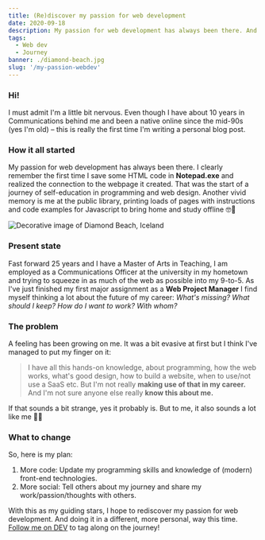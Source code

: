 ```yaml
---
title: (Re)discover my passion for web development
date: 2020-09-18
description: My passion for web development has always been there. And I have all this hands-on knowledge I'm not really making use of that in my career. This is my plan.
tags:
  - Web dev
  - Journey
banner: ./diamond-beach.jpg
slug: '/my-passion-webdev'
---
```


### Hi!

I must admit I'm a little bit nervous. Even though I have about 10 years in Communications behind me and been a native online since the mid-90s (yes I'm old) – this is really the first time I'm writing a personal blog post.

### How it all started

My passion for web development has always been there. I clearly remember the first time I save some HTML code in **Notepad.exe** and realized the connection to the webpage it created. That was the start of a journey of self-education in programming and web design.
Another vivid memory is me at the public library, printing loads of pages with instructions and code examples for Javascript to bring home and study offline 🤓📠

![Decorative image of Diamond Beach, Iceland](./diamond-beach.jpg)

### Present state

Fast forward 25 years and I have a Master of Arts in Teaching, I am employed as a Communications Officer at the university in my hometown and trying to squeeze in as much of the web as possible into my 9-to-5.
As I've just finished my first major assignment as a **Web Project Manager** I find myself thinking a lot about the future of my career: _What's missing? What should I keep? How do I want to work? With whom?_

### The problem

A feeling has been growing on me. It was a bit evasive at first but I think I've managed to put my finger on it:

> I have all this hands-on knowledge, about programming, how the web works, what's good design, how to build a website, when to use/not use a SaaS etc.
> But I'm not really **making use of that in my career.** And I'm not sure anyone else really **know this about me.**

If that sounds a bit strange, yes it probably is. But to me, it also sounds a lot like me 🤷🏻

### What to change

So, here is my plan:

1. More code: Update my programming skills and knowledge of (modern) front-end technologies.
2. More social: Tell others about my journey and share my work/passion/thoughts with others.

With this as my guiding stars, I hope to rediscover my passion for web development. And doing it in a different, more personal, way this time. [Follow me on DEV](https://dev.to/pontus) to tag along on the journey!
